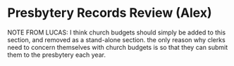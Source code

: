 # Presbytery Records Review (Alex)

NOTE FROM LUCAS: I think church budgets should simply be added to this section, and removed as a stand-alone section. the only reason why clerks need to concern themselves with church budgets is so that they can submit them to the presbytery each year.